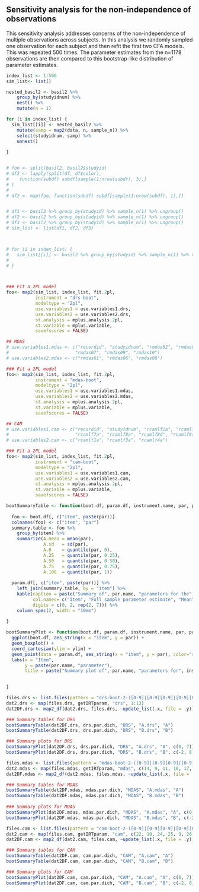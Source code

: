 
## Sensitivity analysis for the non-independence of observations
This sensitivity analysis addresses concerns of the non-independence of multiple observations across subjects.  In this analysis we randomly sampled one observation for each subject and then refit the first two CFA models.  This was repeated 500 times.  The parameter estimates from the n=1178 observations are then compared to this bootstrap-like distribution of parameter estimates.

```r
index_list <- 1:500
sim_list<- list()

nested_basil2 <- basil2 %>%
    group_by(studyidnum) %>%   
    nest() %>%              
    mutate(n = 1)

for (i in index_list) {
  sim_list[[i]] <- nested_basil2 %>%
    mutate(samp = map2(data, n, sample_n)) %>% 
    select(studyidnum, samp) %>%
    unnest()
  
}


# foo <- split(basil2, basil2$studyid)
# df2 <- lapply(split(df, df$color),
#    function(subdf) subdf[sample(1:nrow(subdf), 3),]
# )
# 
# df2 <- map(foo, function(subdf) subdf[sample(1:nrow(subdf), 1),])


# df1 <- basil2 %>% group_by(studyid) %>% sample_n(1) %>% ungroup()
# df2 <- basil2 %>% group_by(studyid) %>% sample_n(1) %>% ungroup()
# df3 <- basil2 %>% group_by(studyid) %>% sample_n(1) %>% ungroup()
# sim_list <- list(df1, df2, df3)



# for (i in index_list) {
#   sim_list[[i]] <- basil2 %>% group_by(studyid) %>% sample_n(1) %>% ungroup()
#   
# }



### Fit a 2PL model
foo<- map2(sim_list, index_list, fit.2pl, 
           instrument = "drs-boot", 
           modeltype = "2pl",
           use.variables1 = use.variables1.drs,
           use.variables2 = use.variables2.drs,
           st.analysis = mplus.analysis.2pl,
           st.variable = mplus.variable,
           savefscores = FALSE)

## MDAS
# use.variables1.mdas <- c("recordid", "studyidnum", "rmdas02", "rmdas03", "rmdas04", "rmdas05", 
#                         "rmdas07", "rmdas09", "rmdas10")
# use.variables2.mdas <- c("rmdas01", "rmdas06", "rmdas08")

### Fit a 2PL model
foo<- map2(sim_list, index_list, fit.2pl, 
           instrument = "mdas-boot", 
           modeltype = "2pl",
           use.variables1 = use.variables1.mdas,
           use.variables2 = use.variables2.mdas,
           st.analysis = mplus.analysis.2pl,
           st.variable = mplus.variable,
           savefscores = FALSE)

## CAM
# use.variables1.cam <- c("recordid", "studyidnum", "rcamlf2a", "rcamlf5a", "rcamlf6a", 
#                         "rcamlf7a", "rcamlf8a", "rcamlf8d", "rcamlf9a")
# use.variables2.cam <- c("rcamlf1a", "rcamlf3a", "rcamlf4a")

### Fit a 2PL model
foo<- map2(sim_list, index_list, fit.2pl, 
           instrument = "cam-boot", 
           modeltype = "2pl",
           use.variables1 = use.variables1.cam,
           use.variables2 = use.variables2.cam,
           st.analysis = mplus.analysis.2pl,
           st.variable = mplus.variable,
           savefscores = FALSE)
```

```r

bootSummaryTable <- function(boot.df, param.df, instrument.name, par, par.name){
  
  foo <- boot.df[, c("item", paste(par))]
  colnames(foo) <- c("item", "par")
  summary.table <- foo %>%
    group_by(item) %>%
    summarize(A.mean = mean(par),
              A.sd   = sd(par),
              A.0    = quantile(par, 0),
              A.25   = quantile(par, 0.25),
              A.50   = quantile(par, 0.50),
              A.75   = quantile(par, 0.75),
              A.100  = quantile(par, 1))
  
  param.df[, c("item", paste(par))] %>%
    left_join(summary.table, by = "item") %>%
    kable(caption = paste("Summary of", par.name, "parameters for the", instrument.name),
          col.names= c("Item", "Full sample parameter estimate", "Mean", "SD", "Min", "p25", "Median", "p75", "Max"),
          digits = c(0, 2, rep(2, 7))) %>%
    column_spec(2, width = "10em")
  
}

bootSummaryPlot <- function(boot.df, param.df, instrument.name, par, par.name, ylim){
  ggplot(boot.df, aes_string(x = "item", y = par)) + 
  geom_boxplot() +
  coord_cartesian(ylim = ylim) +
  geom_point(data = param.df, aes_string(x = "item", y = par), color="red", size=2) +
  labs(x = "Item", 
       y = paste(par.name, "parameter"), 
       title = paste("Summary plot of", par.name, "parameters for", instrument.name))

  
}


```

```r


files.drs <- list.files(pattern = "drs-boot-2-([0-9]|[0-9][0-9]|[0-9][0-9][0-9])-2pl.out") 
dat2.drs <- map(files.drs, getIRTparam, "drs", 1:13)
dat2DF.drs <- map2_df(dat2.drs, files.drs, ~update_list(.x, file = .y))

### Summary tables for DRS
bootSummaryTable(dat2DF.drs, drs.par.dich, "DRS", "A.drs", "A")
bootSummaryTable(dat2DF.drs, drs.par.dich, "DRS", "B.drs", "B")

### Summary plots for DRS
bootSummaryPlot(dat2DF.drs, drs.par.dich, "DRS", "A.drs", "A", c(0, 7))
bootSummaryPlot(dat2DF.drs, drs.par.dich, "DRS", "B.drs", "B", c(-2, 8))


```

```r

files.mdas <- list.files(pattern = "mdas-boot-2-([0-9]|[0-9][0-9]|[0-9][0-9][0-9])-2pl.out") 
dat2.mdas <- map(files.mdas, getIRTparam, "mdas", c(14, 9, 11, 16, 17, 18, 2, 3, 21, 1))
dat2DF.mdas <- map2_df(dat2.mdas, files.mdas, ~update_list(.x, file = .y))

### Summary tables for MDAS
bootSummaryTable(dat2DF.mdas, mdas.par.dich, "MDAS", "A.mdas", "A")
bootSummaryTable(dat2DF.mdas, mdas.par.dich, "MDAS", "B.mdas", "B")
 
### Summary plots for MDAS
bootSummaryPlot(dat2DF.mdas, mdas.par.dich, "MDAS", "A.mdas", "A", c(0, 7))
bootSummaryPlot(dat2DF.mdas, mdas.par.dich, "MDAS", "B.mdas", "B", c(-2, 8))


```

```r

files.cam <- list.files(pattern = "cam-boot-2-([0-9]|[0-9][0-9]|[0-9][0-9][0-9])-2pl.out") 
dat2.cam <- map(files.cam, getIRTparam, "cam", c(22, 10, 24, 25, 9, 26, 2, 7, 8, 1))
dat2DF.cam <- map2_df(dat2.cam, files.cam, ~update_list(.x, file = .y))

### Summary tables for CAM
bootSummaryTable(dat2DF.cam, cam.par.dich, "CAM", "A.cam", "A")
bootSummaryTable(dat2DF.cam, cam.par.dich, "CAM", "B.cam", "B")

### Summary plots for CAM
bootSummaryPlot(dat2DF.cam, cam.par.dich, "CAM", "A.cam", "A", c(0, 7))
bootSummaryPlot(dat2DF.cam, cam.par.dich, "CAM", "B.cam", "B", c(-2, 8))


```
